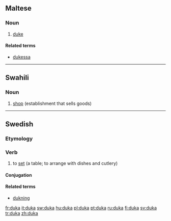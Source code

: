 ==Maltese==

===Noun===
{{mt-noun|m|duki}}

# [[duke]]

====Related terms====
* [[dukessa]]

----

==Swahili==

===Noun===
{{head|sw|noun}}

# [[shop]] (establishment that sells goods)

{{tbot entry|Swahili|shop|2009|July|sw}}

----

==Swedish==

===Etymology===
{{suffix|duk|a|lang=sv}}

===Verb===
{{head|sv|verb}}

# to [[set]] (a table; to arrange with dishes and cutlery)

====Conjugation====
{{sv-conj-wk}}

====Related terms====
* [[dukning]]

[[fr:duka]]
[[it:duka]]
[[sw:duka]]
[[hu:duka]]
[[pl:duka]]
[[pt:duka]]
[[ru:duka]]
[[fi:duka]]
[[sv:duka]]
[[tr:duka]]
[[zh:duka]]